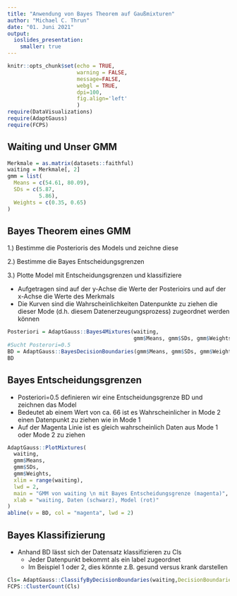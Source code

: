 ---
title: "Anwendung von Bayes Theorem auf Gaußmixturen"
author: "Michael C. Thrun"
date: "01. Juni 2021"
output: 
  ioslides_presentation:
    smaller: true
---
<style>
  slides > slide {
  overflow-x: auto !important;
  overflow-y: auto !important;
  }
</style>
```{r setup, include=FALSE}
knitr::opts_chunk$set(echo = TRUE,
                      warning = FALSE,
                      message=FALSE,
                      webgl = TRUE,
                      dpi=100,
                      fig.align='left'
                      )
require(DataVisualizations)
require(AdaptGauss)
require(FCPS)
```

## Waiting und Unser GMM

```{r}
Merkmale = as.matrix(datasets::faithful)
waiting = Merkmale[, 2] 
gmm = list(
  Means = c(54.61, 80.09),
  SDs = c(5.87,
          5.86),
  Weights = c(0.35, 0.65)
)
```

## Bayes Theorem eines GMM
1.) Bestimme die Posterioris des Models und zeichne diese

2.) Bestimme die Bayes Entscheidungsgrenzen

3.) Plotte Model mit Entscheidungsgrenzen und klassifiziere

- Aufgetragen sind auf der y-Achse die Werte der Posterioirs und auf der x-Achse die Werte des Merkmals
- Die Kurven sind die Wahrscheinlichkeiten Datenpunkte zu ziehen die dieser Mode (d.h. diesem Datenerzeugungsprozess) zugeordnet werden können

```{r}
Posteriori = AdaptGauss::Bayes4Mixtures(waiting, 
                                        gmm$Means, gmm$SDs, gmm$Weights, PlotIt = T)
#Sucht Posterori=0.5
BD = AdaptGauss::BayesDecisionBoundaries(gmm$Means, gmm$SDs, gmm$Weights)
BD
```

## Bayes Entscheidungsgrenzen
- Posteriori=0.5 definieren wir eine Entscheidungsgrenze BD und zeichnen das Model
- Bedeutet ab einem Wert von ca. 66 ist es Wahrscheinlicher in Mode 2 einen Datenpunkt zu ziehen wie in Mode 1
- Auf der Magenta Linie ist es gleich wahrscheinlich Daten aus Mode 1 oder Mode 2 zu ziehen

```{r}
AdaptGauss::PlotMixtures(
  waiting,
  gmm$Means,
  gmm$SDs,
  gmm$Weights,
  xlim = range(waiting),
  lwd = 2,
  main = "GMM von waiting \n mit Bayes Entscheidungsgrenze (magenta)",
  xlab = "waiting, Daten (schwarz), Model (rot)"
)
abline(v = BD, col = "magenta", lwd = 2)
```

## Bayes Klassifizierung

- Anhand BD lässt sich der Datensatz klassifizieren zu Cls
    - Jeder Datenpunkt bekommt als ein label zugeordnet 
    - Im Beispiel 1 oder 2, dies könnte z.B. gesund versus krank darstellen
    
```{r}
Cls= AdaptGauss::ClassifyByDecisionBoundaries(waiting,DecisionBoundaries = BD)
FCPS::ClusterCount(Cls)
```